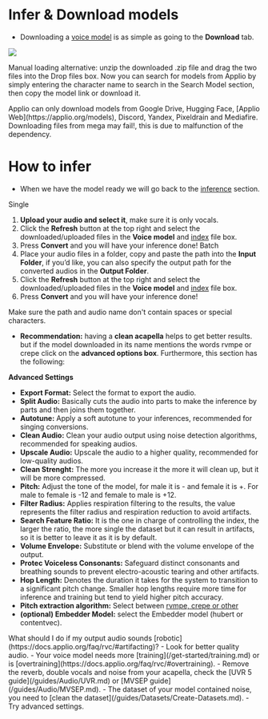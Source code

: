 # Infer & Download models

- Downloading a [voice model](../Voice-Models/Voice-Models.md) is as simple as going to the **Download** tab.

<img src="/Download-Models.png" className="rounded-xl w-full h-[200px] mt-6"/>
<p className="text-xs text-center mb-12 mt-2">Manual loading alternative: unzip the downloaded .zip file and drag the two files into the Drop files box. Now you can search for models from Applio by simply entering the character name to search in the Search Model section, then copy the model link or download it.</p>

 
<Callout type="info" emoji="ℹ️">
   Applio can only download models from Google Drive, Hugging Face, [Applio Web](https://applio.org/models), Discord, Yandex, Pixeldrain and Mediafire. Downloading files from mega may fail!, this is due to malfunction of the dependency.
</Callout>

# How to infer

- When we have the model ready we will go back to the [inference](https://docs.applio.org/faq/rvc/#inference) section.

Single
1. **Upload your audio and select it**, make sure it is only vocals. 
2. Click the **Refresh** button at the top right and select the downloaded/uploaded files in the **Voice model** and [index](https://docs.applio.org/faq/rvc/#added-index) file box.
3. Press **Convert** and you will have your inference done!
Batch
1. Place your audio files in a folder, copy and paste the path into the **Input Folder**, if you’d like, you can also specify the output path for the converted audios in the **Output Folder**.
2. Click the **Refresh** button at the top right and select the downloaded/uploaded files in the **Voice model** and [index](https://docs.applio.org/faq/rvc/#added-index) file box.
3. Press **Convert** and you will have your inference done!


<Callout type="info" emoji="ℹ️">
  Make sure the path and audio name don't contain spaces or special characters.
</Callout>

- **Recommendation:** having a **clean acapella** helps to get better results. but if the model downloaded in its name mentions the words rvmpe or crepe click on the **advanced options box**. Furthermore, this section has the following:

**Advanced Settings**
- **Export Format:** Select the format to export the audio.
- **Split Audio:** Basically cuts the audio into parts to make the inference by parts and then joins them together.
- **Autotune:** Apply a soft autotune to your inferences, recommended for singing conversions.
- **Clean Audio:** Clean your audio output using noise detection algorithms, recommended for speaking audios.
- **Upscale Audio:** Upscale the audio to a higher quality, recommended for low-quality audios.
- **Clean Strenght:** The more you increase it the more it will clean up, but it will be more compressed.
- **Pitch:** Adjust the tone of the model, for male it is - and female it is +. For male to female is -12 and female to male is +12. 
- **Filter Radius:** Applies respiration filtering to the results, the value represents the filter radius and respiration reduction to avoid artifacts.
- **Search Feature Ratio:** It is the one in charge of controlling the index, the larger the ratio, the more single the dataset but it can result in artifacts, so it is better to leave it as it is by default.
- **Volume Envelope:** Substitute or blend with the volume envelope of the output.
- **Protec Voiceless Consonants:** Safeguard distinct consonants and breathing sounds to prevent electro-acoustic tearing and other artifacts.
- **Hop Length:** Denotes the duration it takes for the system to transition to a significant pitch change. Smaller hop lengths require more time for inference and training but tend to yield higher pitch accuracy.
- **Pitch extraction algorithm:** Select between [rvmpe, crepe or other](https://docs.applio.org/faq/rvc/#f0-extraction-methods)
- **(optional) Embedder Model:** select the Embedder model (hubert or contentvec).

 
<Callout type="error" emoji="️🚫">
  What should I do if my output audio sounds [robotic](https://docs.applio.org/faq/rvc/#artifacting)?
 - Look for better quality audio.
 - Your voice model needs more [training](/get-started/training.md) or is [overtraining](https://docs.applio.org/faq/rvc/#overtraining).
 - Remove the reverb, double vocals and noise from your acapella, check the [UVR 5 guide](/guides/Audio/UVR.md) or [MVSEP guide](/guides/Audio/MVSEP.md).
 - The dataset of your model contained noise, you need to [clean the dataset](/guides/Datasets/Create-Datasets.md).
 - Try advanced settings.
</Callout>
